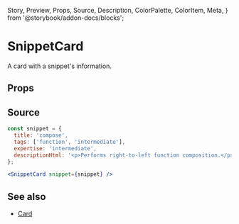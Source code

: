   Story,
  Preview,
  Props,
  Source,
  Description,
  ColorPalette,
  ColorItem,
  Meta,
} from '@storybook/addon-docs/blocks';

# SnippetCard

A card with a snippet's information.

## Props

<Props of={SnippetCard} />

## Source

```jsx
const snippet = {
  title: 'compose',
  tags: ['function', 'intermediate'],
  expertise: 'intermediate',
  descriptionHtml: '<p>Performs right-to-left function composition.</p>',
};

<SnippetCard snippet={snippet} />
```

## See also

- [Card](./?path=/story/atoms-card--component)